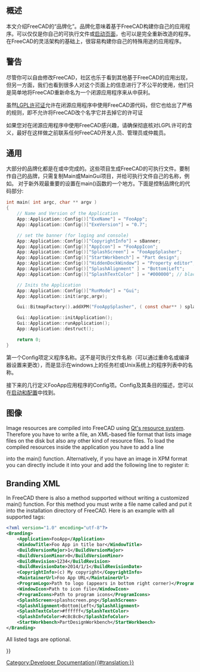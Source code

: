 <languages/>

{{Docnav
|[[Continuous_Integration|Continuous Integration]]
|[[Localisation|Localisation]]
}}

{{TOCright}}

<span id="Overview"></span>
==概述== 

本文介绍FreeCAD的“品牌化”。品牌化意味着基于FreeCAD构建你自己的应用程序。可以仅仅是你自己的可执行文件或[[Splash screen|启动页面]]，也可以是完全重新改造的程序。在FreeCAD的灵活架构的基础上，很容易构建你自己的特殊用途的应用程序。

<span id="Warning"></span>
== 警告 ==

尽管你可以自由修改FreeCAD，社区也乐于看到其他基于FreeCAD的应用出现，但另一方面，我们也看到很多人对这个页面上的信息进行了不公平的使用，他们只是简单地将FreeCAD重新命名为一个闭源应用程序来从中获利。

虽然[[License|LGPL许可证]]允许在闭源应用程序中使用FreeCAD源代码，但它也给出了严格的规则，即不允许将FreeCAD改个名字它并去掉它的许可证

如果您对在闭源应用程序中使用FreeCAD感兴趣，请确保彻底核对LGPL许可的含义，最好在这样做之前联系任何FreeCAD开发人员、管理员或仲裁员。 

<span id="General"></span>
== 通用 ==

大部分的品牌化都是在{{FileName|MainCmd.cpp}}或{{FileName|MainGui.cpp}}中完成的。这些项目生成FreeCAD的可执行文件。要制作自己的品牌，只需复制Main或MainGui项目，并给可执行文件自己的名称，例如{{FileName|FooApp.exe}}。
对于新外观最重要的设置在main()函数的一个地方。下面是控制品牌化的代码部分:

<!-- WARNING Do not modify the <syntaxhighligh> tag because of "{}" or pipe characters "|" included in the source code of the macro -->
<syntaxhighlight lang="C">
int main( int argc, char ** argv )
{
    // Name and Version of the Application
    App::Application::Config()["ExeName"] = "FooApp";
    App::Application::Config()["ExeVersion"] = "0.7";

    // set the banner (for loging and console)
    App::Application::Config()["CopyrightInfo"] = sBanner;
    App::Application::Config()["AppIcon"] = "FooAppIcon";
    App::Application::Config()["SplashScreen"] = "FooAppSplasher";
    App::Application::Config()["StartWorkbench"] = "Part design";
    App::Application::Config()["HiddenDockWindow"] = "Property editor";
    App::Application::Config()["SplashAlignment" ] = "Bottom|Left";
    App::Application::Config()["SplashTextColor" ] = "#000000"; // black

    // Inits the Application 
    App::Application::Config()["RunMode"] = "Gui";
    App::Application::init(argc,argv);

    Gui::BitmapFactory().addXPM("FooAppSplasher", ( const char** ) splash_screen);

    Gui::Application::initApplication();
    Gui::Application::runApplication();
    App::Application::destruct();

    return 0;
}
</syntaxhighlight>

第一个Config项定义程序名称。这不是可执行文件名称（可以通过重命名或编译器设置来更改），而是显示在windows上的任务栏或Unix系统上的程序列表中的名称。

接下来的几行定义FooApp应用程序的Config项。Config及其条目的描述，您可以在[[启动和配置]]中找到。

<span id="Images"></span>
== 图像 ==

Image resources are compiled into FreeCAD using [http://qt-project.org/doc/qt-4.8/resources.html Qt's resource system]. Therefore you have to write a {{FileName|.qrc}} file, an XML-based file format that lists image files on the disk but also any other kind of resource files. To load the compiled resources inside the application you have to add a line

{{Code|code=
Q_INIT_RESOURCE(FooApp); 
}}

into the main() function. Alternatively, if you have an image in XPM format you can directly include it into your {{FileName|main.cpp}} and add the following line to register it:

{{Code|code=
Gui::BitmapFactory().addXPM("FooAppSplasher", ( const char** ) splash_screen);
}}

== Branding XML ==

In FreeCAD there is also a method supported without writing a customized main() function. For this method you must write a file name called {{FileName|branding.xml}} and put it into the installation directory of FreeCAD. Here is an example with all supported tags:

<!-- WARNING Do not modify the <syntaxhighligh> tag because of "{}" or pipe characters "|" included in the source code of the macro -->
<syntaxhighlight lang="XML">
<?xml version="1.0" encoding="utf-8"?>
<Branding>
    <Application>FooApp</Application>
    <WindowTitle>Foo App in title bar</WindowTitle>
    <BuildVersionMajor>1</BuildVersionMajor>
    <BuildVersionMinor>0</BuildVersionMinor>
    <BuildRevision>1234</BuildRevision>
    <BuildRevisionDate>2014/1/1</BuildRevisionDate>
    <CopyrightInfo>(c) My copyright</CopyrightInfo>
    <MaintainerUrl>Foo App URL</MaintainerUrl>
    <ProgramLogo>Path to logo (appears in bottom right corner)</ProgramLogo>
    <WindowIcon>Path to icon file</WindowIcon>
    <ProgramIcons>Path to program icons</ProgramIcons>
    <SplashScreen>splashscreen.png</SplashScreen>
    <SplashAlignment>Bottom|Left</SplashAlignment>
    <SplashTextColor>#ffffff</SplashTextColor>
    <SplashInfoColor>#c8c8c8</SplashInfoColor>
    <StartWorkbench>PartDesignWorkbench</StartWorkbench>
</Branding>
</syntaxhighlight>

All listed tags are optional.


{{Docnav
|[[Continuous_Integration|Continuous Integration]]
|[[Localisation|Localisation]]
}}

{{Userdocnavi{{#translation:}}}}
[[Category:Developer Documentation{{#translation:}}]]